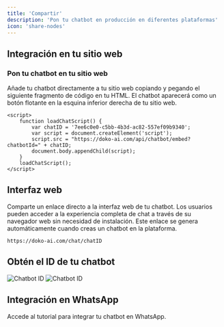 ```yaml
---
title: 'Compartir'
description: 'Pon tu chatbot en producción en diferentes plataformas'
icon: 'share-nodes'
---
```


## Integración en tu sitio web

### Pon tu chatbot en tu sitio web
Añade tu chatbot directamente a tu sitio web copiando y pegando el siguiente fragmento de código en tu HTML. El chatbot aparecerá como un botón flotante en la esquina inferior derecha de tu sitio web.

``` 
<script>
    function loadChatScript() {
        var chatID = '7ee6c0e0-c5bb-4b3d-ac82-557ef09b9340';
        var script = document.createElement('script');
        script.src = "https://doko-ai.com/api/chatbot/embed?chatbotId=" + chatID;
        document.body.appendChild(script);
    }
    loadChatScript();
</script>
```
## Interfaz web
Comparte un enlace directo a la interfaz web de tu chatbot. Los usuarios pueden acceder a la experiencia completa de chat a través de su navegador web sin necesidad de instalación.
Este enlace se genera automáticamente cuando creas un chatbot en la plataforma.
```
https://doko-ai.com/chat/chatID
```

## Obtén el ID de tu chatbot
<Steps>
    <Step title=" Accede a la página de compartir">
       <Frame>
  <img src="/images/interfaz-2.png" alt="Chatbot ID" />
</Frame>
    </Step>
    <Step title=" Copia el ID de tu chatbot de la esquina superior derecha">
        <Frame>
            <img src="/images/interfaz-3.png" alt="Chatbot ID" />
        </Frame>
    </Step>
</Steps>



## Integración en WhatsApp
<Card title="Tutorial WhatsApp" icon="whatsapp" href="/integrations/whatsapp">
  Accede al tutorial para integrar tu chatbot en WhatsApp.
</Card>

